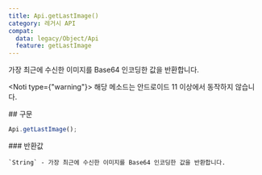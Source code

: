 ```yaml
---
title: Api.getLastImage()
category: 레거시 API
compat:
  data: legacy/Object/Api
  feature: getLastImage
---
```


<Section>
  가장 최근에 수신한 이미지를 Base64 인코딩한 값을 반환합니다.

  <Noti type={"warning"}>
    해당 메소드는 안드로이드 11 이상에서 동작하지 않습니다.
  </Noti>
</Section>
<Section>
  ## 구문

  ~~~js
  Api.getLastImage();
  ~~~

  <Section>
    ### 반환값

    `String` - 가장 최근에 수신한 이미지를 Base64 인코딩한 값을 반환합니다.
  </Section>
</Section>